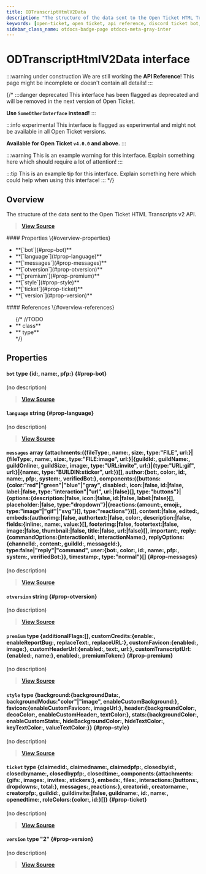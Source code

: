 ```yaml
---
title: ODTranscriptHtmlV2Data
description: "The structure of the data sent to the Open Ticket HTML Transcripts v2 API."
keywords: [open-ticket, open ticket, api reference, discord ticket bot, interface]
sidebar_class_name: otdocs-badge-page otdocs-meta-gray-inter
---
```

<head>
    <link rel="apple-touch-icon" href="/img/logo_vertical.png"/>
</head>

# ODTranscriptHtmlV2Data <M color="gray">interface</M>

:::warning under construction
We are still working the **API Reference**! This page might be incomplete or doesn't contain all details!
:::

{/*
:::danger deprecated
This interface has been flagged as deprecated and will be removed in the next version of Open Ticket.

**Use `SomeOtherInterface` instead!**
:::

:::info experimental
This interface is flagged as experimental and might not be available in all Open Ticket versions.

**Available for Open Ticket `v4.0.0` and above.**
:::

:::warning
This is an example warning for this interface. Explain something here which should require a lot of attention!
:::

:::tip
This is an example tip for this interface. Explain something here which could help when using this interface!
:::
*/}

## Overview
The structure of the data sent to the Open Ticket HTML Transcripts v2 API.

> [**View Source**](https://otgithub.dj-dj.be/tree/main/src/core/api/openticket/transcript.ts#L696)

<FlexHorizontal>
<div style={{width:"50%"}} className="otdocs-flex-mobile-width">
    #### Properties \{#overview-properties}
    <ul>
        <li>**[`bot`](#prop-bot)**</li>
        <li>**[`language`](#prop-language)**</li>
        <li>**[`messages`](#prop-messages)**</li>
        <li>**[`otversion`](#prop-otversion)**</li>
        <li>**[`premium`](#prop-premium)**</li>
        <li>**[`style`](#prop-style)**</li>
        <li>**[`ticket`](#prop-ticket)**</li>
        <li>**[`version`](#prop-version)**</li>
    </ul>
</div>
<div style={{width:"50%"}} className="otdocs-flex-mobile-width">
    #### References \{#overview-references}
    <ul>
        {/*
        //TODO
        <li>**<code><ApiUrl url="class:ODId" label="api.ODId"/></code> <M color="purple">class</M>**</li>
        <li>**<code><ApiUrl url="type:ODExampleType" label="api.ODExampleType"/></code> <M color="brown">type</M>**</li>
        */}
    </ul>
</div>
</FlexHorizontal>

## Properties
<Divider></Divider>
#### `bot` <M color="brown">type</M> <ApiBlock>\{id:<ApiUrl url="js:string" label="string"/>, name:<ApiUrl url="js:string" label="string"/>, pfp:<ApiUrl url="js:string" label="string"/>\}</ApiBlock> \{#prop-bot}
(no description)

> [**View Source**](https://otgithub.dj-dj.be/tree/main/src/core/api/openticket/transcript.ts#L725)

<Divider></Divider>
#### `language` <M color="blue">string</M> <ApiBlock><ApiUrl url="js:string" label="string"/></ApiBlock> \{#prop-language}
(no description)

> [**View Source**](https://otgithub.dj-dj.be/tree/main/src/core/api/openticket/transcript.ts#L699)

<Divider></Divider>
#### `messages` <M color="pink">array</M> <ApiBlock>\{attachments:(\{fileType:<ApiUrl url="js:string" label="string"/>, name:<ApiUrl url="js:string" label="string"/>, size:<ApiUrl url="js:string" label="string"/>, type:"FILE", url:<ApiUrl url="js:string" label="string"/>\}|\{fileType:<ApiUrl url="js:string" label="string"/>, name:<ApiUrl url="js:string" label="string"/>, size:<ApiUrl url="js:string" label="string"/>, type:"FILE:image", url:<ApiUrl url="js:string" label="string"/>\}|\{guildId:<ApiUrl url="js:string" label="string"/>, guildName:<ApiUrl url="js:string" label="string"/>, guildOnline:<ApiUrl url="js:number" label="number"/>, guildSize:<ApiUrl url="js:number" label="number"/>, image:<ApiUrl url="js:string" label="string"/>, type:"URL:invite", url:<ApiUrl url="js:string" label="string"/>\}|\{type:"URL:gif", url:<ApiUrl url="js:string" label="string"/>\}|\{name:<ApiUrl url="js:string" label="string"/>, type:"BUILDIN:sticker", url:<ApiUrl url="js:string" label="string"/>\})[], author:\{bot:<ApiUrl url="js:boolean" label="boolean"/>, color:<ApiUrl url="js:string" label="string"/>, id:<ApiUrl url="js:string" label="string"/>, name:<ApiUrl url="js:string" label="string"/>, pfp:<ApiUrl url="js:string" label="string"/>, system:<ApiUrl url="js:boolean" label="boolean"/>, verifiedBot:<ApiUrl url="js:boolean" label="boolean"/>\}, components:(\{buttons:\{color:"red"|"green"|"blue"|"gray", disabled:<ApiUrl url="js:boolean" label="boolean"/>, icon:<ApiUrl url="js:string" label="string"/>|false, id:<ApiUrl url="js:string" label="string"/>|false, label:<ApiUrl url="js:string" label="string"/>|false, type:"interaction"|"url", url:<ApiUrl url="js:string" label="string"/>|false\}[], type:"buttons"\}|\{options:\{description:<ApiUrl url="js:string" label="string"/>|false, icon:<ApiUrl url="js:string" label="string"/>|false, id:<ApiUrl url="js:string" label="string"/>|false, label:<ApiUrl url="js:string" label="string"/>|false\}[], placeholder:<ApiUrl url="js:string" label="string"/>|false, type:"dropdown"\}|\{reactions:\{amount:<ApiUrl url="js:number" label="number"/>, emoji:<ApiUrl url="js:string" label="string"/>, type:"image"|"gif"|"svg"\}[], type:"reactions"\})[], content:<ApiUrl url="js:string" label="string"/>|false, edited:<ApiUrl url="js:boolean" label="boolean"/>, embeds:\{authorimg:<ApiUrl url="js:string" label="string"/>|false, authortext:<ApiUrl url="js:string" label="string"/>|false, color:<ApiUrl url="js:string" label="string"/>, description:<ApiUrl url="js:string" label="string"/>|false, fields:\{inline:<ApiUrl url="js:boolean" label="boolean"/>, name:<ApiUrl url="js:string" label="string"/>, value:<ApiUrl url="js:string" label="string"/>\}[], footerimg:<ApiUrl url="js:string" label="string"/>|false, footertext:<ApiUrl url="js:string" label="string"/>|false, image:<ApiUrl url="js:string" label="string"/>|false, thumbnail:<ApiUrl url="js:string" label="string"/>|false, title:<ApiUrl url="js:string" label="string"/>|false, url:<ApiUrl url="js:string" label="string"/>|false\}[], important:<ApiUrl url="js:boolean" label="boolean"/>, reply:\{commandOptions:\{interactionId:<ApiUrl url="js:string" label="string"/>, interactionName:<ApiUrl url="js:string" label="string"/>\}, replyOptions:\{channelId:<ApiUrl url="js:string" label="string"/>, content:<ApiUrl url="js:string" label="string"/>, guildId:<ApiUrl url="js:string" label="string"/>, messageId:<ApiUrl url="js:string" label="string"/>\}, type:false|"reply"|"command", user:\{bot:<ApiUrl url="js:boolean" label="boolean"/>, color:<ApiUrl url="js:string" label="string"/>, id:<ApiUrl url="js:string" label="string"/>, name:<ApiUrl url="js:string" label="string"/>, pfp:<ApiUrl url="js:string" label="string"/>, system:<ApiUrl url="js:boolean" label="boolean"/>, verifiedBot:<ApiUrl url="js:boolean" label="boolean"/>\}\}, timestamp:<ApiUrl url="js:number" label="number"/>, type:"normal"\}[]</ApiBlock> \{#prop-messages}
(no description)

> [**View Source**](https://otgithub.dj-dj.be/tree/main/src/core/api/openticket/transcript.ts#L772)

<Divider></Divider>
#### `otversion` <M color="blue">string</M> <ApiBlock><ApiUrl url="js:string" label="string"/></ApiBlock> \{#prop-otversion}
(no description)

> [**View Source**](https://otgithub.dj-dj.be/tree/main/src/core/api/openticket/transcript.ts#L698)

<Divider></Divider>
#### `premium` <M color="brown">type</M> <ApiBlock>\{additionalFlags:<ApiUrl url="js:string" label="string"/>[], customCredits:\{enable:<ApiUrl url="js:boolean" label="boolean"/>, enableReportBug:<ApiUrl url="js:boolean" label="boolean"/>, replaceText:<ApiUrl url="js:string" label="string"/>, replaceURL:<ApiUrl url="js:string" label="string"/>\}, customFavicon:\{enabled:<ApiUrl url="js:boolean" label="boolean"/>, image:<ApiUrl url="js:string" label="string"/>\}, customHeaderUrl:\{enabled:<ApiUrl url="js:boolean" label="boolean"/>, text:<ApiUrl url="js:string" label="string"/>, url:<ApiUrl url="js:string" label="string"/>\}, customTranscriptUrl:\{enabled:<ApiUrl url="js:boolean" label="boolean"/>, name:<ApiUrl url="js:string" label="string"/>\}, enabled:<ApiUrl url="js:boolean" label="boolean"/>, premiumToken:<ApiUrl url="js:string" label="string"/>\}</ApiBlock> \{#prop-premium}
(no description)

> [**View Source**](https://otgithub.dj-dj.be/tree/main/src/core/api/openticket/transcript.ts#L884)

<Divider></Divider>
#### `style` <M color="brown">type</M> <ApiBlock>\{background:\{backgroundData:<ApiUrl url="js:string" label="string"/>, backgroundModus:"color"|"image", enableCustomBackground:<ApiUrl url="js:boolean" label="boolean"/>\}, favicon:\{enableCustomFavicon:<ApiUrl url="js:boolean" label="boolean"/>, imageUrl:<ApiUrl url="js:string" label="string"/>\}, header:\{backgroundColor:<ApiUrl url="js:string" label="string"/>, decoColor:<ApiUrl url="js:string" label="string"/>, enableCustomHeader:<ApiUrl url="js:boolean" label="boolean"/>, textColor:<ApiUrl url="js:string" label="string"/>\}, stats:\{backgroundColor:<ApiUrl url="js:string" label="string"/>, enableCustomStats:<ApiUrl url="js:boolean" label="boolean"/>, hideBackgroundColor:<ApiUrl url="js:string" label="string"/>, hideTextColor:<ApiUrl url="js:string" label="string"/>, keyTextColor:<ApiUrl url="js:string" label="string"/>, valueTextColor:<ApiUrl url="js:string" label="string"/>\}\}</ApiBlock> \{#prop-style}
(no description)

> [**View Source**](https://otgithub.dj-dj.be/tree/main/src/core/api/openticket/transcript.ts#L700)

<Divider></Divider>
#### `ticket` <M color="brown">type</M> <ApiBlock>\{claimedid:<ApiUrl url="js:string" label="string"/>, claimedname:<ApiUrl url="js:string" label="string"/>, claimedpfp:<ApiUrl url="js:string" label="string"/>, closedbyid:<ApiUrl url="js:string" label="string"/>, closedbyname:<ApiUrl url="js:string" label="string"/>, closedbypfp:<ApiUrl url="js:string" label="string"/>, closedtime:<ApiUrl url="js:number" label="number"/>, components:\{attachments:\{gifs:<ApiUrl url="js:number" label="number"/>, images:<ApiUrl url="js:number" label="number"/>, invites:<ApiUrl url="js:number" label="number"/>, stickers:<ApiUrl url="js:number" label="number"/>\}, embeds:<ApiUrl url="js:number" label="number"/>, files:<ApiUrl url="js:number" label="number"/>, interactions:\{buttons:<ApiUrl url="js:number" label="number"/>, dropdowns:<ApiUrl url="js:number" label="number"/>, total:<ApiUrl url="js:number" label="number"/>\}, messages:<ApiUrl url="js:number" label="number"/>, reactions:<ApiUrl url="js:number" label="number"/>\}, creatorid:<ApiUrl url="js:string" label="string"/>, creatorname:<ApiUrl url="js:string" label="string"/>, creatorpfp:<ApiUrl url="js:string" label="string"/>, guildid:<ApiUrl url="js:string" label="string"/>, guildinvite:<ApiUrl url="js:string" label="string"/>|false, guildname:<ApiUrl url="js:string" label="string"/>, id:<ApiUrl url="js:string" label="string"/>, name:<ApiUrl url="js:string" label="string"/>, openedtime:<ApiUrl url="js:number" label="number"/>, roleColors:\{color:<ApiUrl url="js:string" label="string"/>, id:<ApiUrl url="js:string" label="string"/>\}[]\}</ApiBlock> \{#prop-ticket}
(no description)

> [**View Source**](https://otgithub.dj-dj.be/tree/main/src/core/api/openticket/transcript.ts#L730)

<Divider></Divider>
#### `version` <M color="brown">type</M> <ApiBlock>"2"</ApiBlock> \{#prop-version}
(no description)

> [**View Source**](https://otgithub.dj-dj.be/tree/main/src/core/api/openticket/transcript.ts#L697)

<Divider></Divider>
